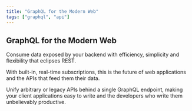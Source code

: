 ```yaml
---
title: "GraphQL for the Modern Web"
tags: ["graphql", "api"]
---
```


## GraphQL for the Modern Web

Consume data exposed by your backend with efficiency, simplicity and
flexibility that eclipses REST.

With built-in, real-time subscriptions, this is the future of web
applications and the APIs that feed them their data.

Unify arbitrary or legacy APIs behind a single GraphQL endpoint,
making your client applications easy to write and the developers
who write them unbelievably productive.
